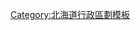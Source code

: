 <noinclude>
{{日本都道府縣行政區劃}}
</noinclude>{{Navbox
|bodyclass=hlist

|name=釧路綜合振興局
|state = {{{state|autocollapse}}}
|title=[[北海道]][[釧路綜合振興局]][[日本行政區劃|行政區劃]]
|titlestyle = background:#efefef;
|bodystyle = background:#f9f9f9;
|groupstyle = background:#efefef;text-align:center;
|oddstyle = background:#fcfcfc;
|group1=市部
|list1=
*[[釧路市]]
|group2=[[釧路郡]]
|list2=
*[[釧路町]]
|group3=[[厚岸郡]]
|list3=
*[[厚岸町]]
* [[濱中町]]
|group4= [[川上郡]]
|list4=
*[[標茶町]]
* [[弟子屈町]]
|group5=[[阿寒郡]]
|list5=
*[[鶴居村]]
|group6=[[白糠郡]]
|list6=
*[[白糠町]]
}}<noinclude>
{{DEFAULTSORT:Kushiro}}
[[Category:北海道行政區劃模板]]

</noinclude>